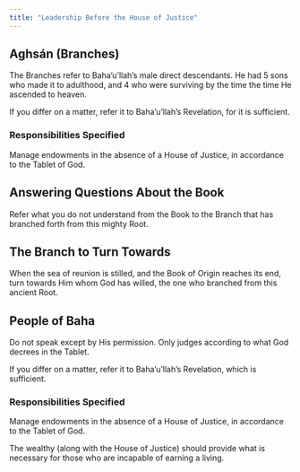 ```yaml
---
title: "Leadership Before the House of Justice"
---
```


## Aghsán (Branches)

The Branches refer to Baha'u'llah's male direct descendants. He had 5 sons who made it to adulthood, and 4 who were surviving by the time the time He ascended to heaven.

If you differ on a matter, refer it to Baha'u'llah's Revelation, for it is sufficient.

### Responsibilities Specified

Manage endowments in the absence of a House of Justice, in accordance to the Tablet of God.

## Answering Questions About the Book

Refer what you do not understand from the Book to the Branch that has branched forth from this mighty Root.

## The Branch to Turn Towards

When the sea of reunion is stilled, and the Book of Origin reaches its end, turn towards Him whom God has willed, the one who branched from this ancient Root.

## People of Baha

Do not speak except by His permission. Only judges according to what God decrees in the Tablet.

If you differ on a matter, refer it to Baha'u'llah's Revelation, which is sufficient.

### Responsibilities Specified

Manage endowments in the absence of a House of Justice, in accordance to the Tablet of God.

The wealthy (along with the House of Justice) should provide what is necessary for those who are incapable of earning a living.
